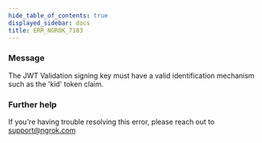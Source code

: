 ```yaml
---
hide_table_of_contents: true
displayed_sidebar: docs
title: ERR_NGROK_7183
---
```




### Message

The JWT Validation signing key must have a valid identification mechanism such as the 'kid' token claim.

<ErrorDetails error="err_ngrok_7183" />

### Further help

If you're having trouble resolving this error, please reach out to [support@ngrok.com](mailto:support@ngrok.com?subject=Help%20with%20ERR_NGROK_7183)
